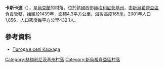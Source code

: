 {{coord|48|49|11|N|27|17|13|E|scale:100000|display=title}}

'''卡斯卡達'''（{{lang-uk|Каскада}}），是[[烏克蘭|烏克蘭]]的村落，位於該國西部[[赫梅利尼茨基州|赫梅利尼茨基州]]，由[[新烏希齊亞區|新烏希齊亞區]]負責管轄，始建於1439年，面積4.3平方公里，海拔高度165米，2001年人口1,856，人口密度每平方公里432.1人。

==參考資料==
* [http://weather.in.ua/ua/hmel'nickaja/10240 Погода в селі Каскада] {{Wayback|url=http://weather.in.ua/ua/hmel'nickaja/10240 |date=20111220125000 }}

{{DEFAULTSORT:Каскада}}
[[Category:赫梅利尼茨基州村落|Category:赫梅利尼茨基州村落]]
[[Category:新烏希齊亞區村落|Category:新烏希齊亞區村落]]


{{Khmelnytskyi-geo-stub}}